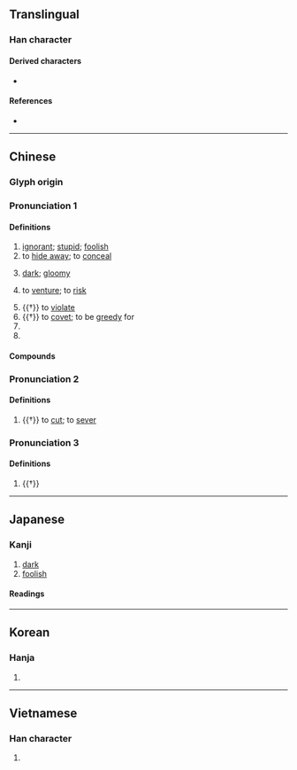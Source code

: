 {{also|味}}
{{character info/new}}
==Translingual==

===Han character===
{{Han char|rn=72|rad=日|as=05|sn=9|four=65090|canj=AJD|ids=⿰日未}}

====Derived characters====
* {{l|mul|[[𮦠]]}}

====References====
* {{Han ref|kx=0493.120|dkj=13846|dj=0857.010|hdz=21497.010|uh=6627|ud=26151|bh=AC4E|bd=44110}}

----

==Chinese==
{{zh-forms}}

===Glyph origin===
{{Han etym}}

===Pronunciation 1===
{{zh-pron
|m=mèi
|m-s=
|c=mui6
|c-t=
|g=
|h=pfs=
|j=
|mb=
|md=
|mn=ml:bōe/xm:mūi/tw,zz:māi/qz,xm,zz:bī
|mn-t=muê6
|w=
|x=
|mc=y
|oc=y
|cat=a,v,n
}}

====Definitions====
{{zh-hanzi}}

# [[ignorant]]; [[stupid]]; [[foolish]]
# to [[hide away]]; to [[conceal]]
# {{lb|zh|literary}} [[dark]]; [[gloomy]]
# {{lb|zh|literary}} to [[venture]]; to [[risk]]
# {{†}} to [[violate]]
# {{†}} to [[covet]]; to be [[greedy]] for
# {{n-g|An ancient type of music in eastern tribes in ancient China.}}
# {{n-g|A star.}}

====Compounds====
{{zh-der|一行三昧|兼弱攻昧|個中三昧|愚昧|念佛三昧|得其三昧|幽昧|三昧真火|愚昧無知|不揣冒昧|夷昧|三昧|冒昧從事|一昧|冒昧|檮昧|沖昧|暗昧|濛昧不清|曖昧|昧死以聞|昧沒|昧下|昧己瞞心|昧理|昧地謾天|昧信|昧旦|朦昧執迷|昧行|昧谷|昧良心|拾金不昧|瞞昧|瞞心昧己|昧爽|昧死|瞞天昧地|昧旦晨興|昏昧|禍來神昧|晻昧|濛昧|昧心|昧心取利|矇昧|法華三昧|晦昧|昧昧|昧心錢|昧地瞞天|蒙昧|謾天昧地|茫昧|貪昧|遊戲三昧|素昧生平|若昧平生|般舟三昧|至誠無昧|素昧平生|聳昧|草昧|蒙昧無知|冥昧}}

===Pronunciation 2===
{{zh-pron
|m=wěn
|cat=v
}}

====Definitions====
{{zh-hanzi}}

# {{†}} to [[cut]]; to [[sever]]

===Pronunciation 3===
{{zh-pron
|m=mò
|cat=v
}}

====Definitions====
{{zh-hanzi}}

# {{†}} {{n-g|Used in person's names.}}

----

==Japanese==

===Kanji===
{{ja-kanji|grade=c|rs=日05}}

# [[dark]]
# [[foolish]]

====Readings====
{{ja-readings
|goon=まい
|kanon=ばい
|kun=くら-い, むさぼ-る
}}

----

==Korean==

===Hanja===
{{ko-hanja|hangeul=매|eumhun=|rv=mae|mr=mae|y=may}}

# {{rfdef|ko|sort=日05}}

----

==Vietnamese==

===Han character===
{{vi-hantu|[[muội]], [[mội]]|rs=日05}}

# {{rfdef|vi|sort=日05}}
